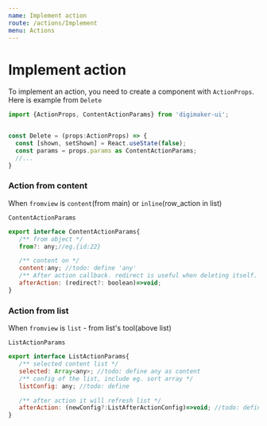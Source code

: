 ```yaml
---
name: Implement action
route: /actions/Implement
menu: Actions
---
```



# Implement action

To implement an action, you need to create a component with `ActionProps`. Here is example from `Delete`

```js
import {ActionProps, ContentActionParams} from 'digimaker-ui';


const Delete = (props:ActionProps) => {
  const [shown, setShown] = React.useState(false);
  const params = props.params as ContentActionParams;
  //...
}
```

<Props table={true} of={Delete} />


### Action from content
When `fromview` is `content`(from main) or `inline`(row_action in list)

`ContentActionParams`

```js
export interface ContentActionParams{
   /** from object */
   from?: any;//eg.{id:22}

   /** content on */
   content:any; //todo: define 'any'
   /** After action callback. redirect is useful when deleting itself. Note that redirect will be ignore in inline mode(list row) so it's safe to call true */
   afterAction: (redirect?: boolean)=>void;
}
```

### Action from list

When `fromview` is `list` - from list's tool(above list)

`ListActionParams`

```js
export interface ListActionParams{
   /** selected content list */
   selected: Array<any>; //todo: define any as content
   /** config of the list, include eg. sort array */
   listConfig: any; //todo: define

   /** after action it will refresh list */
   afterAction: (newConfig?:ListAfterActionConfig)=>void; //todo: define 'any'
}
```